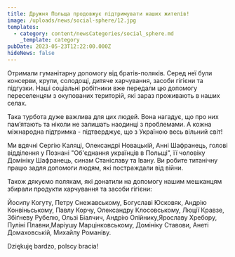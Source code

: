 ```yaml
---
title: Дружня Польща продовжує підтримувати наших жителів!
image: /uploads/news/social-sphere/12.jpg
templates:
  - category: content/newsCategories/social_sphere.md
    _template: category
pubDate: 2023-05-23T12:22:00.000Z
hideNews: false
---
```


Отримали гуманітарну допомогу від братів-поляків. Серед неї були консерви, крупи, солодощі, дитяче харчування, засоби гігієни та підгузки. Наші соціальні робітники вже передали цю допомогу переселенцям з окупованих територій, які зараз проживають в наших селах.

Така турбота дуже важлива для цих людей. Вона нагадує, що про них пам’ятають та ніколи не залишать наодинці з проблемами. А кожна міжнародна підтримка - підтверджує, що з Україною весь вільний світ!

Ми вдячні Сергію Каляці, Олександрі Новацькій, Анні Шафранець, голові відділення у Познані "Об'єднання українців в Польщі", її чоловіку Домініку Шафранець, синам Станіславу та Івану. Ви робите титанічну працю задля допомоги людям, які постраждали від війни.

Також дякуємо полякам, які донатили на допомогу нашим мешканцям збирали продукти харчування та засоби гігієни: 

Йосипу Когуту, Петру Снежавському, Богуславі Юсковяк, Андрію Конвіньському, Павлу Корчу, Олександру Клосовському, Люції Кравзе, Збіґневу Рубелю, Ользі Біалчич, Андрію Олійнику,Ярославу Хребору, Пуліні Плавни,Маріушу Марцінковському, Домініку Ставови, Анеті Домаховській, Михайлу Романіву.

Dziękuję bardzo, polscy bracia!





